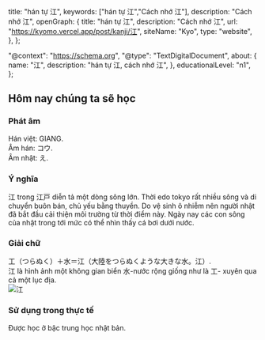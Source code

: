 
  title: "hán tự 江",
  keywords: ["hán tự 江","Cách nhớ 江"],
  description: "Cách nhớ 江",
  openGraph: {
    title: "hán tự 江",
    description: "Cách nhớ 江",
    url: "https://kyomo.vercel.app/post/kanji/江",
    siteName: "Kyo",
    type: "website",
  },
};

  "@context": "https://schema.org",
  "@type": "TextDigitalDocument",
  about: {
    name: "江",
    description: "hán tự 江, cách nhớ 江",
  },
  educationalLevel: "n1",
};

##  Hôm nay chúng ta sẽ học 
### Phát âm
Hán việt: GIANG.   
Âm hán: コウ.   
Âm nhật: え.
### Ý nghĩa
江 trong 江戸 diễn tả một dòng sông lớn. Thời edo tokyo rất nhiều sông và di chuyển buôn bán, chủ yếu bằng thuyền. Do vệ sinh ô nhiễm nên người nhật đã bắt đầu cải thiện môi trường từ thời điểm này. Ngày nay các con sông của nhật trong tới mức có thể nhìn thấy cá bơi dưới nước.
### Giải chữ
工（つらぬく）＋水＝江（大陸をつらぬくような大きな水。江）.   
江 là hình ảnh một không gian biển 水-nước rộng giống như là 工- xuyên qua cả một lục địa.   
<Image src={photo_7} alt="江"/>
### Sử dụng trong thực tế
Được học ở bậc trung học nhật bản.